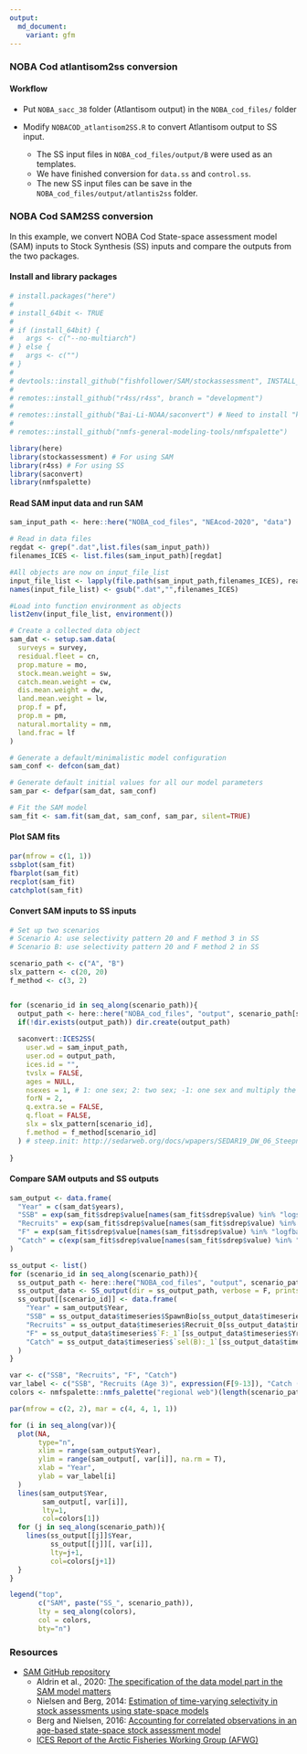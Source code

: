 ```yaml
---
output: 
  md_document:
    variant: gfm
---
```


### NOBA Cod atlantisom2ss conversion
#### Workflow
- Put `NOBA_sacc_38` folder (Atlantisom output) in the `NOBA_cod_files/` folder
- Modify `NOBACOD_atlantisom2SS.R` to convert Atlantisom output to SS input. 

  - The SS input files in `NOBA_cod_files/output/B` were used as an templates. 
  - We have finished conversion for `data.ss` and `control.ss`.
  - The new SS input files can be save in the `NOBA_cod_files/output/atlantis2ss` folder.
   
### NOBA Cod SAM2SS conversion
In this example, we convert NOBA Cod State-space assessment model (SAM) inputs to Stock Synthesis (SS) inputs and compare the outputs from the two packages.

#### Install and library packages
```r
# install.packages("here")
# 
# install_64bit <- TRUE
# 
# if (install_64bit) {
#   args <- c("--no-multiarch")
# } else {
#   args <- c("")
# }
# 
# devtools::install_github("fishfollower/SAM/stockassessment", INSTALL_opts = args)
# 
# remotes::install_github("r4ss/r4ss", branch = "development")
# 
# remotes::install_github("Bai-Li-NOAA/saconvert") # Need to install "kellijohnson-NOAA/saconvert" after doing pull request.
# 
# remotes::install_github("nmfs-general-modeling-tools/nmfspalette")

library(here)
library(stockassessment) # For using SAM
library(r4ss) # For using SS
library(saconvert)
library(nmfspalette)
```

#### Read SAM input data and run SAM
```r
sam_input_path <- here::here("NOBA_cod_files", "NEAcod-2020", "data")

# Read in data files
regdat <- grep(".dat",list.files(sam_input_path))
filenames_ICES <- list.files(sam_input_path)[regdat]

#All objects are now on input_file_list
input_file_list <- lapply(file.path(sam_input_path,filenames_ICES), read.ices)
names(input_file_list) <- gsub(".dat","",filenames_ICES)

#Load into function environment as objects
list2env(input_file_list, environment())

# Create a collected data object
sam_dat <- setup.sam.data(
  surveys = survey,
  residual.fleet = cn,
  prop.mature = mo,
  stock.mean.weight = sw,
  catch.mean.weight = cw,
  dis.mean.weight = dw,
  land.mean.weight = lw,
  prop.f = pf,
  prop.m = pm,
  natural.mortality = nm,
  land.frac = lf
)

# Generate a default/minimalistic model configuration
sam_conf <- defcon(sam_dat)

# Generate default initial values for all our model parameters
sam_par <- defpar(sam_dat, sam_conf)

# Fit the SAM model
sam_fit <- sam.fit(sam_dat, sam_conf, sam_par, silent=TRUE)

```


#### Plot SAM fits
```r
par(mfrow = c(1, 1))
ssbplot(sam_fit)
fbarplot(sam_fit)
recplot(sam_fit)
catchplot(sam_fit)
```

#### Convert SAM inputs to SS inputs
```r
# Set up two scenarios
# Scenario A: use selectivity pattern 20 and F method 3 in SS
# Scenario B: use selectivity pattern 20 and F method 2 in SS

scenario_path <- c("A", "B")
slx_pattern <- c(20, 20)
f_method <- c(3, 2)


for (scenario_id in seq_along(scenario_path)){
  output_path <- here::here("NOBA_cod_files", "output", scenario_path[scenario_id])
  if(!dir.exists(output_path)) dir.create(output_path)
  
  saconvert::ICES2SS(
    user.wd = sam_input_path,
    user.od = output_path,
    ices.id = "",
    tvslx = FALSE,
    ages = NULL,
    nsexes = 1, # 1: one sex; 2: two sex; -1: one sex and multiply the spawning biomass by the fraction female in the control file
    forN = 2,
    q.extra.se = FALSE,
    q.float = FALSE,
    slx = slx_pattern[scenario_id],
    f.method = f_method[scenario_id]
  ) # steep.init: http://sedarweb.org/docs/wpapers/SEDAR19_DW_06_SteepnessInference.pdf
  
}
```

#### Compare SAM outputs and SS outputs
```r
sam_output <- data.frame(
  "Year" = c(sam_dat$years),
  "SSB" = exp(sam_fit$sdrep$value[names(sam_fit$sdrep$value) %in% "logssb"]),
  "Recruits" = exp(sam_fit$sdrep$value[names(sam_fit$sdrep$value) %in% "logR"]),
  "F" = exp(sam_fit$sdrep$value[names(sam_fit$sdrep$value) %in% "logfbar"]),
  "Catch" = c(exp(sam_fit$sdrep$value[names(sam_fit$sdrep$value) %in% "logCatch"]), NA)
)

ss_output <- list()
for (scenario_id in seq_along(scenario_path)){
  ss_output_path <- here::here("NOBA_cod_files", "output", scenario_path[scenario_id])
  ss_output_data <- SS_output(dir = ss_output_path, verbose = F, printstats = F)
  ss_output[[scenario_id]] <- data.frame(
    "Year" = sam_output$Year,
    "SSB" = ss_output_data$timeseries$SpawnBio[ss_output_data$timeseries$Yr %in% sam_output$Year],
    "Recruits" = ss_output_data$timeseries$Recruit_0[ss_output_data$timeseries$Yr %in% (sam_output$Year-1)],
    "F" = ss_output_data$timeseries$`F:_1`[ss_output_data$timeseries$Yr %in% sam_output$Year],
    "Catch" = ss_output_data$timeseries$`sel(B):_1`[ss_output_data$timeseries$Yr %in% sam_output$Year]
  )
}

var <- c("SSB", "Recruits", "F", "Catch")
var_label <- c("SSB", "Recruits (Age 3)", expression(F[9-13]), "Catch (in weight)")
colors <- nmfspalette::nmfs_palette("regional web")(length(scenario_path)+1)

par(mfrow = c(2, 2), mar = c(4, 4, 1, 1))

for (i in seq_along(var)){
  plot(NA,
       type="n",
       xlim = range(sam_output$Year),
       ylim = range(sam_output[, var[i]], na.rm = T),
       xlab = "Year",
       ylab = var_label[i]
  )
  lines(sam_output$Year,
        sam_output[, var[i]],
        lty=1,
        col=colors[1])
  for (j in seq_along(scenario_path)){
    lines(ss_output[[j]]$Year,
          ss_output[[j]][, var[i]],
          lty=j+1,
          col=colors[j+1])
  }
}

legend("top", 
       c("SAM", paste("SS_", scenario_path)),
       lty = seq_along(colors),
       col = colors,
       bty="n")
```


### Resources
  - [SAM GitHub repository](https://github.com/fishfollower/SAM)
	- Aldrin et al., 2020: [The specification of the data model part in the SAM model matters](https://www.sciencedirect.com/science/article/pii/S0165783620301028#bib0020)
	- Nielsen and Berg, 2014: [Estimation of time-varying selectivity in stock assessments using state-space models](https://www.sciencedirect.com/science/article/abs/pii/S0165783614000228?via%3Dihub)
	- Berg and Nielsen, 2016: [Accounting for correlated observations in an age-based state-space stock assessment model](https://academic.oup.com/icesjms/article/73/7/1788/2458744)
	- [ICES Report of the Arctic Fisheries Working Group (AFWG)](https://www.ices.dk/sites/pub/Publication%20Reports/Expert%20Group%20Report/acom/2018/AFWG/00-AFWG%202018%20Report.pdf)
	
